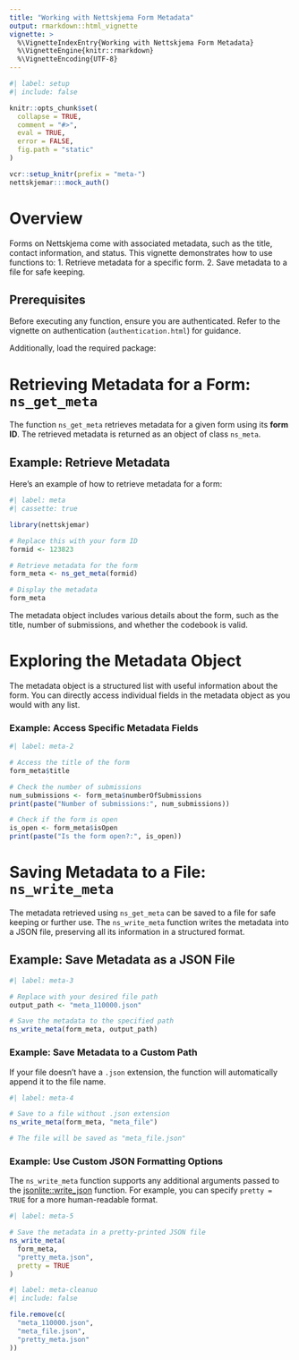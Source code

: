 ```yaml
---
title: "Working with Nettskjema Form Metadata"
output: rmarkdown::html_vignette
vignette: >
  %\VignetteIndexEntry{Working with Nettskjema Form Metadata}
  %\VignetteEngine{knitr::rmarkdown}
  %\VignetteEncoding{UTF-8}
---
```


```r
#| label: setup
#| include: false

knitr::opts_chunk$set(
  collapse = TRUE,
  comment = "#>",
  eval = TRUE,
  error = FALSE,
  fig.path = "static"
)

vcr::setup_knitr(prefix = "meta-")
nettskjemar:::mock_auth()

```

# Overview

Forms on Nettskjema come with associated metadata, such as the title, contact information, and status.
This vignette demonstrates how to use functions to:
1. Retrieve metadata for a specific form.
2. Save metadata to a file for safe keeping.

## Prerequisites

Before executing any function, ensure you are authenticated.
Refer to the vignette on authentication (`authentication.html`) for guidance.

Additionally, load the required package:


# Retrieving Metadata for a Form: `ns_get_meta`

The function `ns_get_meta` retrieves metadata for a given form using its **form ID**.
The retrieved metadata is returned as an object of class `ns_meta`.

## Example: Retrieve Metadata

Here’s an example of how to retrieve metadata for a form:

```r
#| label: meta
#| cassette: true

library(nettskjemar)

# Replace this with your form ID
formid <- 123823

# Retrieve metadata for the form
form_meta <- ns_get_meta(formid)

# Display the metadata
form_meta
```

The metadata object includes various details about the form, such as the title, number of submissions, and whether the codebook is valid.

# Exploring the Metadata Object

The metadata object is a structured list with useful information about the form.
You can directly access individual fields in the metadata object as you would with any list.

### Example: Access Specific Metadata Fields

```r
#| label: meta-2

# Access the title of the form
form_meta$title

# Check the number of submissions
num_submissions <- form_meta$numberOfSubmissions
print(paste("Number of submissions:", num_submissions))

# Check if the form is open
is_open <- form_meta$isOpen
print(paste("Is the form open?:", is_open))
```

# Saving Metadata to a File: `ns_write_meta`

The metadata retrieved using `ns_get_meta` can be saved to a file for safe keeping or further use.
The `ns_write_meta` function writes the metadata into a JSON file, preserving all its information in a structured format.

## Example: Save Metadata as a JSON File

```r
#| label: meta-3

# Replace with your desired file path
output_path <- "meta_110000.json"

# Save the metadata to the specified path
ns_write_meta(form_meta, output_path)
```

### Example: Save Metadata to a Custom Path

If your file doesn’t have a `.json` extension, the function will automatically append it to the file name.

```r
#| label: meta-4

# Save to a file without .json extension
ns_write_meta(form_meta, "meta_file")

# The file will be saved as "meta_file.json"
```

### Example: Use Custom JSON Formatting Options

The `ns_write_meta` function supports any additional arguments passed to the [jsonlite::write_json](https://cran.r-project.org/package=jsonlite) function.
For example, you can specify `pretty = TRUE` for a more human-readable format.

```r
#| label: meta-5

# Save the metadata in a pretty-printed JSON file
ns_write_meta(
  form_meta,
  "pretty_meta.json",
  pretty = TRUE
)
```

```r
#| label: meta-cleanuo
#| include: false

file.remove(c(
  "meta_110000.json",
  "meta_file.json",
  "pretty_meta.json"
))
```
